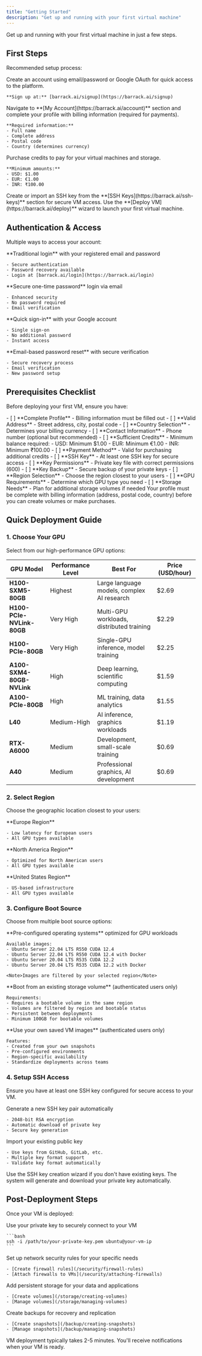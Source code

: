 ```yaml
---
title: "Getting Started"
description: "Get up and running with your first virtual machine"
---
```



Get up and running with your first virtual machine in just a few steps.

## First Steps

Recommended setup process:

<Steps>
  <Step title="Create an Account">
    Create an account using email/password or Google OAuth for quick access to the platform.
    
    **Sign up at:** [barrack.ai/signup](https://barrack.ai/signup)
  </Step>
  <Step title="Complete Your Profile">
    Navigate to **[My Account](https://barrack.ai/account)** section and complete your profile with billing information (required for payments).
    
    **Required information:**
    - Full name
    - Complete address
    - Postal code
    - Country (determines currency)
  </Step>
  <Step title="Add Credits">
    Purchase credits to pay for your virtual machines and storage.
    
    **Minimum amounts:**
    - USD: $1.00
    - EUR: €1.00  
    - INR: ₹100.00
  </Step>
  <Step title="Setup SSH Access">
    Create or import an SSH key from the **[SSH Keys](https://barrack.ai/ssh-keys)** section for secure VM access.
  </Step>
  <Step title="Deploy Your VM">
    Use the **[Deploy VM](https://barrack.ai/deploy)** wizard to launch your first virtual machine.
  </Step>
</Steps>

## Authentication & Access

Multiple ways to access your account:

<CardGroup cols={2}>
  <Card title="Email & Password" icon="envelope">
    **Traditional login** with your registered email and password
    
    - Secure authentication
    - Password recovery available
    - Login at [barrack.ai/login](https://barrack.ai/login)
  </Card>
  <Card title="OTP Login" icon="key">
    **Secure one-time password** login via email
    
    - Enhanced security
    - No password required
    - Email verification
  </Card>
  <Card title="Google OAuth" icon="google">
    **Quick sign-in** with your Google account
    
    - Single sign-on
    - No additional password
    - Instant access
  </Card>
  <Card title="Password Recovery" icon="lock-reset">
    **Email-based password reset** with secure verification
    
    - Secure recovery process
    - Email verification
    - New password setup
  </Card>
</CardGroup>

## Prerequisites Checklist

Before deploying your first VM, ensure you have:

<Tabs>
  <Tab title="Profile Requirements">
    - [ ] **Complete Profile** - Billing information must be filled out
    - [ ] **Valid Address** - Street address, city, postal code
    - [ ] **Country Selection** - Determines your billing currency
    - [ ] **Contact Information** - Phone number (optional but recommended)
  </Tab>
  
  <Tab title="Account Balance">
    - [ ] **Sufficient Credits** - Minimum balance required:
      - USD: Minimum $1.00
      - EUR: Minimum €1.00  
      - INR: Minimum ₹100.00
    - [ ] **Payment Method** - Valid for purchasing additional credits
  </Tab>
  
  <Tab title="Security Setup">
    - [ ] **SSH Key** - At least one SSH key for secure access
    - [ ] **Key Permissions** - Private key file with correct permissions (600)
    - [ ] **Key Backup** - Secure backup of your private keys
  </Tab>
  
  <Tab title="Planning">
    - [ ] **Region Selection** - Choose the region closest to your users
    - [ ] **GPU Requirements** - Determine which GPU type you need
    - [ ] **Storage Needs** - Plan for additional storage volumes if needed
  </Tab>
</Tabs>

<Warning>
Your profile must be complete with billing information (address, postal code, country) before you can create volumes or make purchases.
</Warning>

## Quick Deployment Guide

### 1. Choose Your GPU

Select from our high-performance GPU options:

| GPU Model | Performance Level | Best For | Price (USD/hour) |
|-----------|------------------|----------|------------------|
| **H100-SXM5-80GB** | Highest | Large language models, complex AI research | $2.69 |
| **H100-PCIe-NVLink-80GB** | Very High | Multi-GPU workloads, distributed training | $2.29 |
| **H100-PCIe-80GB** | Very High | Single-GPU inference, model training | $2.25 |
| **A100-SXM4-80GB-NVLink** | High | Deep learning, scientific computing | $1.59 |
| **A100-PCIe-80GB** | High | ML training, data analytics | $1.55 |
| **L40** | Medium-High | AI inference, graphics workloads | $1.19 |
| **RTX-A6000** | Medium | Development, small-scale training | $0.69 |
| **A40** | Medium | Professional graphics, AI development | $0.69 |

### 2. Select Region

Choose the geographic location closest to your users:

<CardGroup cols={3}>
  <Card title="NORWAY-1" icon="globe">
    **Europe Region**
    
    - Low latency for European users
    - All GPU types available
  </Card>
  <Card title="CANADA-1" icon="globe">
    **North America Region**
    
    - Optimized for North American users
    - All GPU types available
  </Card>
  <Card title="US-1" icon="globe">
    **United States Region**
    
    - US-based infrastructure
    - All GPU types available
  </Card>
</CardGroup>

### 3. Configure Boot Source

Choose from multiple boot source options:

<Tabs>
  <Tab title="OS Images">
    **Pre-configured operating systems** optimized for GPU workloads
    
    Available images:
    - Ubuntu Server 22.04 LTS R550 CUDA 12.4
    - Ubuntu Server 22.04 LTS R550 CUDA 12.4 with Docker
    - Ubuntu Server 20.04 LTS R535 CUDA 12.2
    - Ubuntu Server 20.04 LTS R535 CUDA 12.2 with Docker
    
    <Note>Images are filtered by your selected region</Note>
  </Tab>
  
  <Tab title="Volumes">
    **Boot from an existing storage volume** (authenticated users only)
    
    Requirements:
    - Requires a bootable volume in the same region
    - Volumes are filtered by region and bootable status
    - Persistent between deployments
    - Minimum 100GB for bootable volumes
  </Tab>
  
  <Tab title="Custom Images">
    **Use your own saved VM images** (authenticated users only)
    
    Features:
    - Created from your own snapshots
    - Pre-configured environments
    - Region-specific availability
    - Standardize deployments across teams
  </Tab>
</Tabs>

### 4. Setup SSH Access

Ensure you have at least one SSH key configured for secure access to your VM.

<CardGroup cols={2}>
  <Card title="Create New Key" icon="plus" href="/ssh/creating-keys">
    Generate a new SSH key pair automatically
    
    - 2048-bit RSA encryption
    - Automatic download of private key
    - Secure key generation
  </Card>
  <Card title="Import Existing Key" icon="upload" href="/ssh/importing-keys">
    Import your existing public key
    
    - Use keys from GitHub, GitLab, etc.
    - Multiple key format support
    - Validate key format automatically
  </Card>
</CardGroup>

<Tip>
Use the SSH key creation wizard if you don't have existing keys. The system will generate and download your private key automatically.
</Tip>

## Post-Deployment Steps

Once your VM is deployed:

<Steps>
  <Step title="Connect via SSH">
    Use your private key to securely connect to your VM
    
    ```bash
    ssh -i /path/to/your-private-key.pem ubuntu@your-vm-ip
    ```
  </Step>
  <Step title="Configure Firewall Rules">
    Set up network security rules for your specific needs
    
    - [Create firewall rules](/security/firewall-rules)
    - [Attach firewalls to VMs](/security/attaching-firewalls)
  </Step>
  <Step title="Create Storage Volumes">
    Add persistent storage for your data and applications
    
    - [Create volumes](/storage/creating-volumes)
    - [Manage volumes](/storage/managing-volumes)
  </Step>
  <Step title="Take Snapshots">
    Create backups for recovery and replication
    
    - [Create snapshots](/backup/creating-snapshots)
    - [Manage snapshots](/backup/managing-snapshots)
  </Step>
</Steps>

<Info>
VM deployment typically takes 2-5 minutes. You'll receive notifications when your VM is ready.
</Info>
